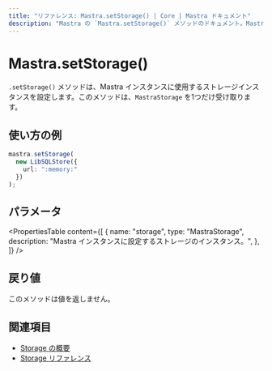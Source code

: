 ```yaml
---
title: "リファレンス: Mastra.setStorage() | Core | Mastra ドキュメント"
description: "Mastra の `Mastra.setStorage()` メソッドのドキュメント。Mastra インスタンスに対して使用するストレージインスタンスを設定します。"
---
```


# Mastra.setStorage()

`.setStorage()` メソッドは、Mastra インスタンスに使用するストレージインスタンスを設定します。このメソッドは、`MastraStorage` を1つだけ受け取ります。

## 使い方の例

```typescript copy
mastra.setStorage(
  new LibSQLStore({
    url: ":memory:"
  })
);
```

## パラメータ

<PropertiesTable
  content={[
    {
      name: "storage",
      type: "MastraStorage",
      description: "Mastra インスタンスに設定するストレージのインスタンス。",
    },
  ]}
/>

## 戻り値

このメソッドは値を返しません。

## 関連項目

- [Storage の概要](../../docs/server-db/storage.mdx)
- [Storage リファレンス](../../reference/storage/libsql.mdx)